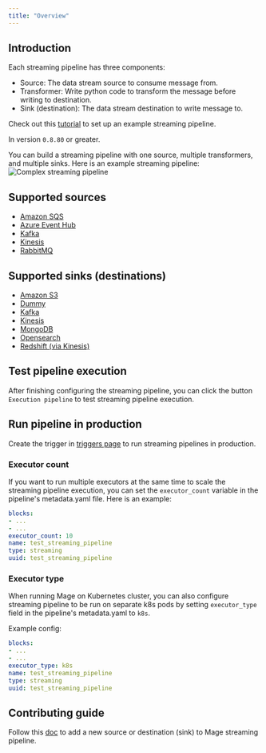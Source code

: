 ```yaml
---
title: "Overview"
---
```


## Introduction

Each streaming pipeline has three components:
- Source: The data stream source to consume message from.
- Transformer: Write python code to transform the message before writing to destination.
- Sink (destination): The data stream destination to write message to.

Check out this [tutorial](/guides/streaming-pipeline#create-a-new-pipeline) to set up an example streaming pipeline.

<Note>In version `0.8.80` or greater.</Note>

You can build a streaming pipeline with one source, multiple transformers, and multiple sinks. Here is an example streaming
pipeline:
![Complex streaming pipeline](https://media.graphassets.com/4ZWHyLpgTESu0rB1sXnP)

## Supported sources
- [Amazon SQS](sources/amazon-sqs)
- [Azure Event Hub](sources/azure-event-hub)
- [Kafka](sources/kafka)
- [Kinesis](sources/kinesis)
- [RabbitMQ](streaming-pipeline-rabbitmq)

## Supported sinks (destinations)

- [Amazon S3](destinations/amazon-s3)
- [Dummy](destinations/dummy)
- [Kafka](destinations/kafka)
- [Kinesis](destinations/kinesis)
- [MongoDB](destinations/mongodb)
- [Opensearch](destinations/opensearch)
- [Redshift (via Kinesis)](destinations/redshift)


## Test pipeline execution
After finishing configuring the streaming pipeline, you can click the button `Execution pipeline` to test streaming pipeline execution.

## Run pipeline in production
Create the trigger in [triggers page](/design/data-pipeline-management#create-trigger) to run streaming pipelines in production.

### Executor count
If you want to run multiple executors at the same time to scale the streaming pipeline execution, you can set the `executor_count` variable
in the pipeline's metadata.yaml file. Here is an example:
```yaml
blocks:
- ...
- ...
executor_count: 10
name: test_streaming_pipeline
type: streaming
uuid: test_streaming_pipeline
```

### Executor type
When running Mage on Kubernetes cluster, you can also configure streaming pipeline to be run on separate k8s pods by setting `executor_type`
field in the pipeline's metadata.yaml to `k8s`.

Example config:
```yaml
blocks:
- ...
- ...
executor_type: k8s
name: test_streaming_pipeline
type: streaming
uuid: test_streaming_pipeline
```

## Contributing guide

Follow this [doc](contributing) to add a new source or destination (sink) to Mage streaming pipeline.

